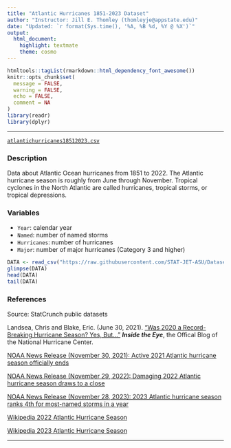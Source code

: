 ```yaml
---
title: "Atlantic Hurricanes 1851-2023 Dataset"
author: "Instructor: Jill E. Thomley (thomleyje@appstate.edu)"
date: "Updated: `r format(Sys.time(), '%A, %B %d, %Y @ %X')`"
output: 
  html_document: 
    highlight: textmate
    theme: cosmo
---
```


```r
htmltools::tagList(rmarkdown::html_dependency_font_awesome())
knitr::opts_chunk$set(
  message = FALSE,
  warning = FALSE,
  echo = FALSE,
  comment = NA
)
library(readr)
library(dplyr)
```
<hr>

<i class="fas fa-database"></i> [`atlantichurricanes18512023.csv`](https://raw.githubusercontent.com/STAT-JET-ASU/Datasets/master/Instructor/atlantichurricanes18512022.csv)

### Description

Data about Atlantic Ocean hurricanes from 1851 to 2022. The Atlantic hurricane season is roughly from June through November. Tropical cyclones in the North Atlantic are called hurricanes, tropical storms, or tropical depressions.

### Variables

* `Year`: calendar year
* `Named`: number of named storms
* `Hurricanes`: number of hurricanes
* `Major`: number of major hurricanes (Category 3 and higher)

```r
DATA <- read_csv("https://raw.githubusercontent.com/STAT-JET-ASU/Datasets/master/Instructor/atlantichurricanes18512023.csv")
glimpse(DATA)
head(DATA)
tail(DATA)
```

### References

Source: StatCrunch public datasets 

Landsea, Chris and Blake, Eric. (June 30, 2021). ["Was 2020 a Record-Breaking Hurricane Season? Yes, But..."](https://noaanhc.wordpress.com/2021/06/30/was-2020-a-record-breaking-hurricane-season-yes-but/) ***Inside the Eye***, the Offical Blog of the National Hurricane Center.

[NOAA News Release (November 30, 2021): Active 2021 Atlantic hurricane season officially ends](https://www.noaa.gov/news-release/active-2021-atlantic-hurricane-season-officially-ends)

[NOAA News Release (November 29, 2022): Damaging 2022 Atlantic hurricane season draws to a close](https://www.noaa.gov/news-release/damaging-2022-atlantic-hurricane-season-draws-to-close)

[NOAA News Release (November 28, 2023): 2023 Atlantic hurricane season ranks 4th for most-named storms in a year](https://www.noaa.gov/news-release/2023-atlantic-hurricane-season-ranks-4th-for-most-named-storms-in-year)

[Wikipedia 2022 Atlantic Hurricane Season](https://en.wikipedia.org/wiki/2022_Atlantic_hurricane_season)

[Wikipedia 2023 Atlantic Hurricane Season](https://en.wikipedia.org/wiki/2023_Atlantic_hurricane_season)

<hr>
